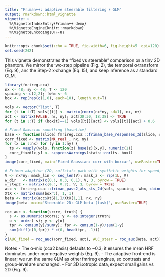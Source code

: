 ```yaml
---
title: "Friman++: adaptive steerable filtering + GLM"
output: rmarkdown::html_vignette
vignette: >
  %\VignetteIndexEntry{Friman++ demo}
  %\VignetteEngine{knitr::rmarkdown}
  %\VignetteEncoding{UTF-8}
---
```


```r
knitr::opts_chunk$set(echo = TRUE, fig.width=6, fig.height=5, dpi=120)
set.seed(202)
```

This vignette demonstrates the “fixed vs steerable” comparison on a tiny 2D phantom. We mirror the two‑step pipeline (Fig. 2), the temporal α‑transform (Eq. 9), and the Step‑2 x‑change (Eq. 15), and keep inference as a standard GLM.

```r
library(fmrireg.cca)
nx <- 48; ny <- 48; T <- 120
spacing <- c(2,2); fwhm <- 6
box <- rep(rep(c(1,0), each=10), length.out=T)

vols <- vector("list", T)
for (t in 1:T) vols[[t]] <- matrix(rnorm(nx*ny, sd=1), nx, ny)
act <- matrix(FALSE, nx, ny); act[20:30, 18:38] <- TRUE
for (t in 1:T) if (box[t]==1) vols[[t]][act] <- vols[[t]][act] + 0.6

# Fixed Gaussian smoothing (baseline)
base <- function(slice) fmrireg.cca:::friman_base_responses_2d(slice, spacing, fwhm)$G0
corr_fixed <- matrix(NA_real_, nx, ny)
for (x in 1:nx) for (y in 1:ny) {
  ts <- vapply(vols, function(z) base(z)[x,y], numeric(1))
  corr_fixed[x,y] <- suppressWarnings(stats::cor(ts, box))
}
image(corr_fixed, main="Fixed Gaussian: corr with boxcar", useRaster=TRUE)

# Friman adaptive (2D, suffstats path with synthetic weights for speed)
V <- nx*ny; mask_lin <- seq_len(V); mask_z <- rep(1L, V)
w_dir   <- matrix(c(0.6, 0.3, 0.1), V, 3, byrow = TRUE)
w_step2 <- matrix(c(0.7, 0.3), V, 2, byrow = TRUE)
acc <- fmrireg.cca:::friman_pass2_xts_sts_2d(vols, spacing, fwhm, cbind(box), w_dir, w_step2, mask_lin, mask_z)
XtX <- matrix(sum(box^2), 1, 1)
beta <- matrix(acc$XtS[1,]/XtX[1,1], nx, ny)
image(beta, main="Steerable 2D: GLM beta (task)", useRaster=TRUE)

roc_auc <- function(score, truth) {
  s <- as.numeric(score); y <- as.integer(truth)
  o <- order(-s); y <- y[o]
  tpr <- cumsum(y)/sum(y); fpr <- cumsum(1-y)/sum(1-y)
  sum(diff(c(0,fpr)) * c(0, head(tpr, -1)))
}
c(AUC_fixed = roc_auc(corr_fixed, act), AUC_steer = roc_auc(beta, act))
```

Notes
- The α‑mix (cca2 basis) defaults to ~0.3; it ensures the mean HRF dominates under non‑negative weights (Eq. 9).
- The adaptive front‑end is linear; we run the same GLM as other fmrireg engines, so contrasts and group‑level are unchanged.
- For 3D isotropic data, expect small gains vs 2D (Fig. 9).

